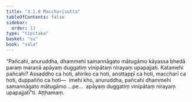 ```yaml
---
title: "3.1.8 Maccharīsutta"
tableOfContents: false
sidebar:
  order: 13
type: "tipitaka"
basket: "su"
book: "sala"
---
```



<DynamicBreadcrumb />

<Division number="287" book="sala" bookNo="13" page="438">

<Paragraph number="1255" book="sala">
“Pañcahi, anuruddha, dhammehi samannāgato mātugāmo kāyassa bhedā paraṃ maraṇā apāyaṃ duggatiṃ vinipātaṃ nirayaṃ upapajjati. Katamehi pañcahi? Assaddho ca hoti, ahiriko ca hoti, anottappī ca hoti, maccharī ca hoti, duppañño ca hoti—  imehi kho, anuruddha, pañcahi dhammehi samannāgato mātugāmo …pe…  apāyaṃ duggatiṃ vinipātaṃ nirayaṃ upapajjatī”ti.

</Paragraph>
</Division>

<Paragraph number="1256" type="center" book="sala">
Aṭṭhamaṃ.
</Paragraph>